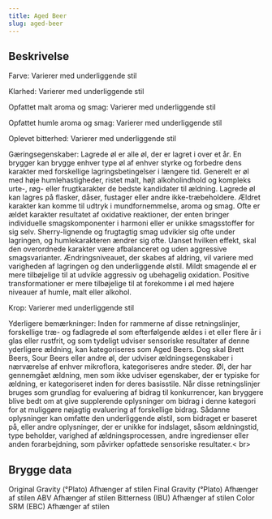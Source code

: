 ```yaml
---
title: Aged Beer
slug: aged-beer
---
```


## Beskrivelse
Farve: Varierer med underliggende stil

Klarhed: Varierer med underliggende stil

Opfattet malt aroma og smag: Varierer med underliggende stil

Opfattet humle aroma og smag: Varierer med underliggende stil

Oplevet bitterhed: Varierer med underliggende stil

Gæringsegenskaber: Lagrede øl er alle øl, der er lagret i over et år. En brygger kan brygge enhver type øl af enhver styrke og forbedre dens karakter med forskellige lagringsbetingelser i længere tid. Generelt er øl med høje humlehastigheder, ristet malt, højt alkoholindhold og kompleks urte-, røg- eller frugtkarakter de bedste kandidater til ældning. Lagrede øl kan lagres på flasker, dåser, fustager eller andre ikke-træbeholdere. Ældret karakter kan komme til udtryk i mundfornemmelse, aroma og smag. Ofte er ældet karakter resultatet af oxidative reaktioner, der enten bringer individuelle smagskomponenter i harmoni eller er unikke smagsstoffer for sig selv. Sherry-lignende og frugtagtig smag udvikler sig ofte under lagringen, og humlekarakteren ændrer sig ofte. Uanset hvilken effekt, skal den overordnede karakter være afbalanceret og uden aggressive smagsvarianter. Ændringsniveauet, der skabes af aldring, vil variere med varigheden af ​​lagringen og den underliggende ølstil. Mildt smagende øl er mere tilbøjelige til at udvikle aggressiv og ubehagelig oxidation. Positive transformationer er mere tilbøjelige til at forekomme i øl med højere niveauer af humle, malt eller alkohol.

Krop: Varierer med underliggende stil

Yderligere bemærkninger: Inden for rammerne af disse retningslinjer, forskellige træ- og fadlagrede øl som efterfølgende ældes i et eller flere år i glas eller rustfrit, og som tydeligt udviser sensoriske resultater af denne yderligere ældning, kan kategoriseres som Aged Beers. Dog skal Brett Beers, Sour Beers eller andre øl, der udviser ældningsegenskaber i nærværelse af enhver mikroflora, kategoriseres andre steder. Øl, der har gennemgået ældning, men som ikke udviser egenskaber, der er typiske for ældning, er kategoriseret inden for deres basisstile.						Når disse retningslinjer bruges som grundlag for evaluering af bidrag til konkurrencer, kan bryggere blive bedt om at give supplerende oplysninger om bidrag i denne kategori for at muliggøre nøjagtig evaluering af forskellige bidrag. Sådanne oplysninger kan omfatte den underliggende ølstil, som bidraget er baseret på, eller andre oplysninger, der er unikke for indslaget, såsom ældningstid, type beholder, varighed af ældningsprocessen, andre ingredienser eller anden forarbejdning, som påvirker opfattede sensoriske resultater.&lt; br&gt;

## Brygge data
Original Gravity (°Plato) Afhænger af stilen 
Final Gravity  (°Plato) Afhænger af stilen 
ABV Afhænger af stilen 
Bitterness (IBU) Afhænger af stilen
Color SRM (EBC) Afhænger af stilen					

